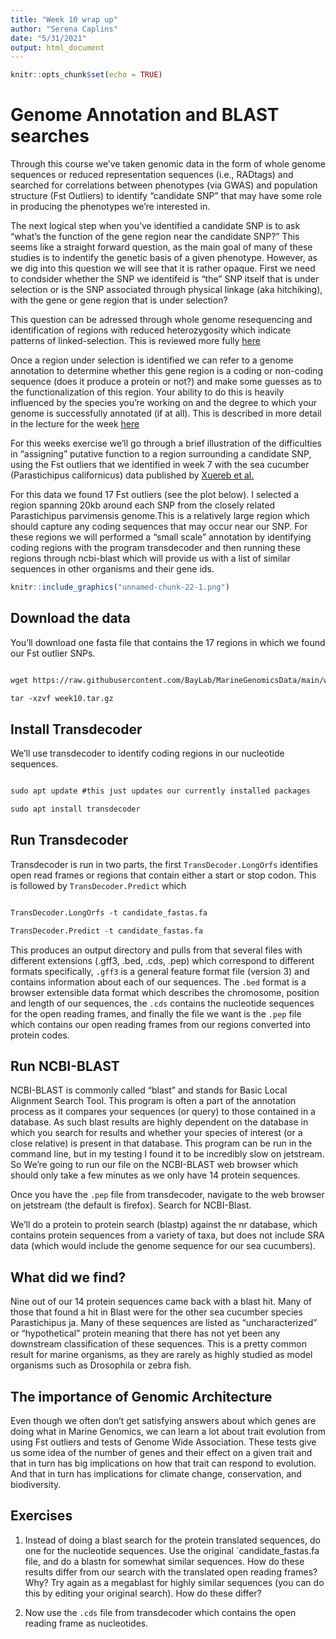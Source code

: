 ---
title: "Week 10 wrap up"
author: "Serena Caplins"
date: "5/31/2021"
output: html_document
---

```{r setup, include=FALSE}
knitr::opts_chunk$set(echo = TRUE)
```

# Genome Annotation and BLAST searches

Through this course we've taken genomic data in the form of whole genome sequences or reduced representation sequences (i.e., RADtags) and searched for correlations between phenotypes (via GWAS) and population structure (Fst Outliers) to identify "candidate SNP" that may have some role in producing the phenotypes we're interested in. 

The next logical step when you've identified a candidate SNP is to ask "what's the function of the gene region near the candidate SNP?" This seems like a straight forward question, as the main goal of many of these studies is to indentify the genetic basis of a given phenotype. However, as we dig into this question we will see that it is rather opaque. First we need to condsider whether the SNP we identifeid is "the" SNP itself that is under selection or is the SNP associated through physical linkage (aka hitchiking), with the gene or gene region that is under selection?

This question can be adressed through whole genome resequencing and identification of regions with reduced heterozygosity which indicate patterns of linked-selection. This is reviewed more fully [here](http://cooplab.github.io/popgen-notes/#the-effect-of-linked-selection-on-patterns-of-neutral-diversity)

Once a region under selection is identified we can refer to a genome annotation to determine whether this gene region is a coding or non-coding sequence (does it produce a protein or not?) and make some guesses as to the functionalization of this region. Your ability to do this is heavily influenced by the species you're working on and the degree to which your genome is successfully annotated (if at all). This is described in more detail in the lecture for the week [here]()

For this weeks exercise we'll go through a brief illustration of the difficulties in "assigning" putative function to a region surrounding a candidate SNP, using the Fst outliers that we identified in week 7 with the sea cucumber (Parastichipus californicus) data published by [Xuereb et al.](http://www2.bio.ulaval.ca/louisbernatchez/pdf/(417)%20Xuereb_Molecular_Ecology_2018.pdf) 

For this data we found 17 Fst outliers (see the plot below). I selected a region spanning 20kb around each SNP from the closely related Parastichipus parvimensis genome.This is a relatively large region which should capture any coding sequences that may occur near our SNP. For these regions we will performed a "small scale" annotation by identifying coding regions with the program transdecoder and then running these regions through ncbi-blast which will provide us with a list of similar sequences in other organisms and their gene ids.     

```{r one, echo=FALSE, out.width = '100%'}
knitr::include_graphics("unnamed-chunk-22-1.png")
```

## Download the data

You'll download one fasta file that contains the 17 regions in which we found our Fst outlier SNPs.

```html

wget https://raw.githubusercontent.com/BayLab/MarineGenomicsData/main/week10.tar.gz

tar -xzvf week10.tar.gz

```



## Install Transdecoder

We'll use transdecoder to identify coding regions in our nucleotide sequences. 

```html

sudo apt update #this just updates our currently installed packages

sudo apt install transdecoder

```


## Run Transdecoder

Transdecoder is run in two parts, the first `TransDecoder.LongOrfs` identifies open read frames or regions that contain either a start or stop codon. This is followed by `TransDecoder.Predict` which 

```html

TransDecoder.LongOrfs -t candidate_fastas.fa

TransDecoder.Predict -t candidate_fastas.fa

```

This produces an output directory and pulls from that several files with different extensions (.gff3, .bed, .cds, .pep) which correspond to different formats specifically, `.gff3` is a general feature format file (version 3) and contains information about each of our sequences. The `.bed` format is a browser extensible data format which describes the chromosome, position and length of our sequences, the `.cds` contains the nucleotide sequences for the open reading frames, and finally the file we want is the `.pep` file which contains our open reading frames from our regions converted into protein codes.

## Run NCBI-BLAST

NCBI-BLAST is commonly called "blast" and stands for Basic Local Alignment Search Tool. This program is often a part of the annotation process as it compares your sequences (or query) to those contained in a database. As such blast results are highly dependent on the database in which you search for results and whether your species of interest (or a close relative) is present in that database. This program can be run in the command line, but in my testing I found it to be incredibly slow on jetstream. So We're going to run our file on the NCBI-BLAST web browser which should only take a few minutes as we only have 14 protein sequences. 

Once you have the `.pep` file from transdecoder, navigate to the web browser on jetstream (the default is firefox). Search for NCBI-Blast. 

We'll do a protein to protein search (blastp) against the nr database, which contains protein sequences from a variety of taxa, but does not include SRA data (which would include the genome sequence for our sea cucumbers). 


## What did we find?

Nine out of our 14 protein sequences came back with a blast hit. Many of those that found a hit in Blast were for the other sea cucumber species Parastichipus ja. Many of these sequences are listed as "uncharacterized" or "hypothetical" protein meaning that there has not yet been any downstream classification of these sequences. This is a pretty common result for marine organisms, as they are rarely as highly studied as model organisms such as Drosophila or zebra fish. 


## The importance of Genomic Architecture

Even though we often don't get satisfying answers about which genes are doing what in Marine Genomics, we can learn a lot about trait evolution from using Fst outliers and tests of Genome Wide Association. These tests give us some idea of the number of genes and their effect on a given trait and that in turn has big implications on how that trait can respond to evolution. And that in turn has implications for climate change, conservation, and biodiversity.  



## Exercises

1. Instead of doing a blast search for the protein translated sequences, do one for the nucleotide sequences. Use the original `candidate_fastas.fa file, and do a blastn for somewhat similar sequences. How do these results differ from our search with the translated open reading frames? Why? Try again as a megablast for highly similar sequences (you can do this by editing your original search). How do these differ?





2. Now use the `.cds` file from transdecoder which contains the open reading frame as nucleotides. 




